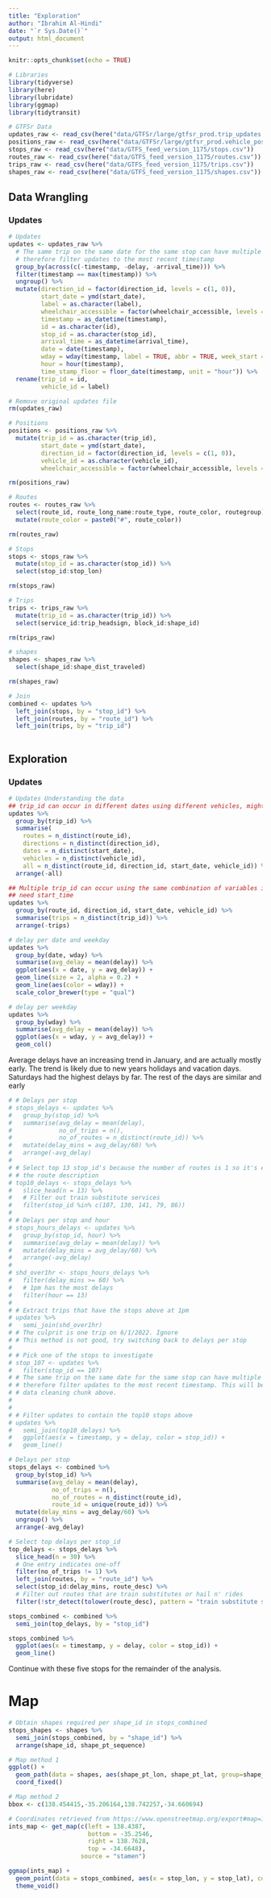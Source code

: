 ```yaml
---
title: "Exploration"
author: "Ibrahim Al-Hindi"
date: "`r Sys.Date()`"
output: html_document
---
```


```r
knitr::opts_chunk$set(echo = TRUE)
```

```r
# Libraries
library(tidyverse)
library(here)
library(lubridate)
library(ggmap)
library(tidytransit)
```

```r
# GTFSr Data
updates_raw <- read_csv(here("data/GTFSr/large/gtfsr_prod.trip_updates.SAMPLE.csv.csv"))
positions_raw <- read_csv(here("data/GTFSr/large/gtfsr_prod.vehicle_positions.SAMPLE.csv.csv"))
stops_raw <- read_csv(here("data/GTFS_feed_version_1175/stops.csv"))
routes_raw <- read_csv(here("data/GTFS_feed_version_1175/routes.csv"))
trips_raw <- read_csv(here("data/GTFS_feed_version_1175/trips.csv"))
shapes_raw <- read_csv(here("data/GTFS_feed_version_1175/shapes.csv"))
```

## Data Wrangling

### Updates

```r
# Updates
updates <- updates_raw %>% 
  # The same trip on the same date for the same stop can have multiple delay updates,
  # therefore filter updates to the most recent timestamp
  group_by(across(c(-timestamp, -delay, -arrival_time))) %>% 
  filter(timestamp == max(timestamp)) %>% 
  ungroup() %>% 
  mutate(direction_id = factor(direction_id, levels = c(1, 0)),
         start_date = ymd(start_date),
         label = as.character(label),
         wheelchair_accessible = factor(wheelchair_accessible, levels = c(1, 0)),
         timestamp = as_datetime(timestamp),
         id = as.character(id),
         stop_id = as.character(stop_id),
         arrival_time = as_datetime(arrival_time),
         date = date(timestamp),
         wday = wday(timestamp, label = TRUE, abbr = TRUE, week_start = 1),
         hour = hour(timestamp),
         time_stamp_floor = floor_date(timestamp, unit = "hour")) %>% 
  rename(trip_id = id,
         vehicle_id = label)

# Remove original updates file
rm(updates_raw)

# Positions
positions <- positions_raw %>% 
  mutate(trip_id = as.character(trip_id),
         start_date = ymd(start_date),
         direction_id = factor(direction_id, levels = c(1, 0)),
         vehicle_id = as.character(vehicle_id),
         wheelchair_accessible = factor(wheelchair_accessible, levels = c(1, 0)))

rm(positions_raw)

# Routes
routes <- routes_raw %>% 
  select(route_id, route_long_name:route_type, route_color, routegroup) %>% 
  mutate(route_color = paste0("#", route_color))

rm(routes_raw)

# Stops
stops <- stops_raw %>% 
  mutate(stop_id = as.character(stop_id)) %>% 
  select(stop_id:stop_lon)

rm(stops_raw)

# Trips
trips <- trips_raw %>% 
  mutate(trip_id = as.character(trip_id)) %>% 
  select(service_id:trip_headsign, block_id:shape_id)

rm(trips_raw)

# shapes
shapes <- shapes_raw %>% 
  select(shape_id:shape_dist_traveled)

rm(shapes_raw)

# Join
combined <- updates %>% 
  left_join(stops, by = "stop_id") %>% 
  left_join(routes, by = "route_id") %>% 
  left_join(trips, by = "trip_id")
  
```


## Exploration

### Updates

```r
# Updates Understanding the data
## trip_id can occur in different dates using different vehicles, might be unique for each start_time
updates %>%
  group_by(trip_id) %>% 
  summarise(
    routes = n_distinct(route_id),
    directions = n_distinct(direction_id),
    dates = n_distinct(start_date),
    vehicles = n_distinct(vehicle_id),
    all = n_distinct(route_id, direction_id, start_date, vehicle_id)) %>% 
  arrange(-all)

## Multiple trip_id can occur using the same combination of variables in group_by,
## need start_time
updates %>% 
  group_by(route_id, direction_id, start_date, vehicle_id) %>% 
  summarise(trips = n_distinct(trip_id)) %>% 
  arrange(-trips)
```

```r
# delay per date and weekday
updates %>% 
  group_by(date, wday) %>% 
  summarise(avg_delay = mean(delay)) %>% 
  ggplot(aes(x = date, y = avg_delay)) +
  geom_line(size = 2, alpha = 0.2) +
  geom_line(aes(color = wday)) +
  scale_color_brewer(type = "qual")

# delay per weekday
updates %>% 
  group_by(wday) %>% 
  summarise(avg_delay = mean(delay)) %>% 
  ggplot(aes(x = wday, y = avg_delay)) +
  geom_col()
```

Average delays have an increasing trend in January, and are actually mostly early. The trend is likely due to new years holidays and vacation days. Saturdays had the highest delays by far. The rest of the days are similar and early

```r
# # Delays per stop
# stops_delays <- updates %>% 
#   group_by(stop_id) %>% 
#   summarise(avg_delay = mean(delay),
#             no_of_trips = n(),
#             no_of_routes = n_distinct(route_id)) %>% 
#   mutate(delay_mins = avg_delay/60) %>% 
#   arrange(-avg_delay)
# 
# # Select top 13 stop_id's because the number of routes is 1 so it's easier to obtain
# # the route description
# top10_delays <- stops_delays %>% 
#   slice_head(n = 13) %>% 
#   # Filter out train substitute services
#   filter(stop_id %in% c(107, 130, 141, 79, 86))
# 
# # Delays per stop and hour
# stops_hours_delays <- updates %>% 
#   group_by(stop_id, hour) %>% 
#   summarise(avg_delay = mean(delay)) %>% 
#   mutate(delay_mins = avg_delay/60) %>% 
#   arrange(-avg_delay)
# 
# shd_over1hr <- stops_hours_delays %>% 
#   filter(delay_mins >= 60) %>% 
#   # 1pm has the most delays
#   filter(hour == 13)
# 
# # Extract trips that have the stops above at 1pm
# updates %>% 
#   semi_join(shd_over1hr)
# # The culprit is one trip on 6/1/2022. Ignore
# # This method is not good, try switching back to delays per stop
# 
# # Pick one of the stops to investigate
# stop_107 <- updates %>% 
#   filter(stop_id == 107)
# # The same trip on the same date for the same stop can have multiple delay updates,
# # therefore filter updates to the most recent timestamp. This will be done in the
# # data cleaning chunk above.
# 
# 
# # Filter updates to contain the top10 stops above
# updates %>% 
#   semi_join(top10_delays) %>%
#   ggplot(aes(x = timestamp, y = delay, color = stop_id)) +
#   geom_line()
```


```r
# Delays per stop
stops_delays <- combined %>% 
  group_by(stop_id) %>% 
  summarise(avg_delay = mean(delay),
            no_of_trips = n(),
            no_of_routes = n_distinct(route_id),
            route_id = unique(route_id)) %>% 
  mutate(delay_mins = avg_delay/60) %>% 
  ungroup() %>% 
  arrange(-avg_delay)

# Select top delays per stop_id
top_delays <- stops_delays %>%
  slice_head(n = 30) %>%
  # One entry indicates one-off
  filter(no_of_trips != 1) %>% 
  left_join(routes, by = "route_id") %>% 
  select(stop_id:delay_mins, route_desc) %>%
  # Filter out routes that are train substitutes or hail n' rides
  filter(!str_detect(tolower(route_desc), pattern = "train substitute service|hail"))

stops_combined <- combined %>% 
  semi_join(top_delays, by = "stop_id")

stops_combined %>% 
  ggplot(aes(x = timestamp, y = delay, color = stop_id)) +
  geom_line()
```


Continue with these five stops for the remainder of the analysis.

# Map

```r
# Obtain shapes required per shape_id in stops_combined
stops_shapes <- shapes %>% 
  semi_join(stops_combined, by = "shape_id") %>% 
  arrange(shape_id, shape_pt_sequence)

# Map method 1
ggplot() +
  geom_path(data = shapes, aes(shape_pt_lon, shape_pt_lat, group=shape_id), size=.2, alpha=.1) +
  coord_fixed()

# Map method 2
bbox <- c(138.454415,-35.206164,138.742257,-34.660694)

```




























```r
# Coordinates retrieved from https://www.openstreetmap.org/export#map=12/-34.6943/138.6887
ints_map <- get_map(c(left = 138.4387,
                      bottom = -35.2546,
                      right = 138.7628,
                      top = -34.6648),
                    source = "stamen")

ggmap(ints_map) +
  geom_point(data = stops_combined, aes(x = stop_lon, y = stop_lat), color = "red") +
  theme_void()

```












































